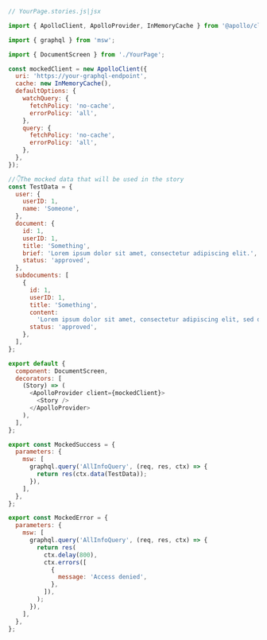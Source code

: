 ```js
// YourPage.stories.js|jsx

import { ApolloClient, ApolloProvider, InMemoryCache } from '@apollo/client';

import { graphql } from 'msw';

import { DocumentScreen } from './YourPage';

const mockedClient = new ApolloClient({
  uri: 'https://your-graphql-endpoint',
  cache: new InMemoryCache(),
  defaultOptions: {
    watchQuery: {
      fetchPolicy: 'no-cache',
      errorPolicy: 'all',
    },
    query: {
      fetchPolicy: 'no-cache',
      errorPolicy: 'all',
    },
  },
});

//👇The mocked data that will be used in the story
const TestData = {
  user: {
    userID: 1,
    name: 'Someone',
  },
  document: {
    id: 1,
    userID: 1,
    title: 'Something',
    brief: 'Lorem ipsum dolor sit amet, consectetur adipiscing elit.',
    status: 'approved',
  },
  subdocuments: [
    {
      id: 1,
      userID: 1,
      title: 'Something',
      content:
        'Lorem ipsum dolor sit amet, consectetur adipiscing elit, sed do eiusmod tempor incididunt ut labore et dolore magna aliqua.',
      status: 'approved',
    },
  ],
};

export default {
  component: DocumentScreen,
  decorators: [
    (Story) => (
      <ApolloProvider client={mockedClient}>
        <Story />
      </ApolloProvider>
    ),
  ],
};

export const MockedSuccess = {
  parameters: {
    msw: [
      graphql.query('AllInfoQuery', (req, res, ctx) => {
        return res(ctx.data(TestData));
      }),
    ],
  },
};

export const MockedError = {
  parameters: {
    msw: [
      graphql.query('AllInfoQuery', (req, res, ctx) => {
        return res(
          ctx.delay(800),
          ctx.errors([
            {
              message: 'Access denied',
            },
          ]),
        );
      }),
    ],
  },
};
```
